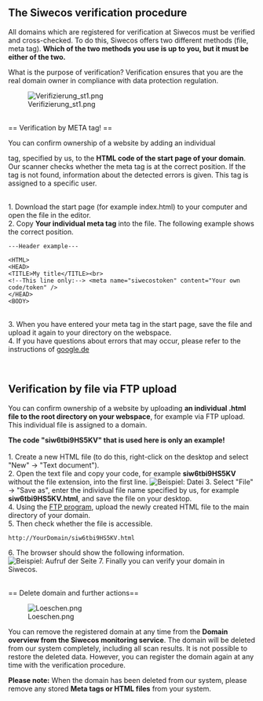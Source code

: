 == The Siwecos verification procedure==


All domains which are registered for verification at Siwecos must be verified and cross-checked. To do this, Siwecos offers two different methods (file, meta tag). '''Which of the two methods you use is up to you, but it must be either of the two.'''

What is the purpose of verification? Verification ensures that you are the real domain owner in compliance with data protection regulation.

[[File:Verifizierung_st1.png]]

<br>
== Verification by META tag! ==

You can confirm ownership of a website by adding an individual <meta> tag, specified by us, to the '''HTML code of the start page of your domain'''. Our scanner checks whether the meta tag is at the correct position. If the tag is not found, information about the detected errors is given. This tag is assigned to a specific user.

<br>
1. Download the start page (for example index.html) to your computer and open the file in the editor.<br>
2. Copy '''Your individual meta tag''' into the file. The following example shows the correct position.
<pre>
---Header example---

<HTML>
<HEAD>
<TITLE>My title</TITLE><br>
<!--This line only:--> <meta name="siwecostoken" content="Your own code/token" />
</HEAD>
<BODY>

</pre>
<br>
3. When you have entered your meta tag in the start page, save the file and upload it again to your directory on the webspace.<br>
4. If you have questions about errors that may occur, please refer to the instructions of [https://support.google.com/webmasters/answer/35179?hl=de google.de]


<br>

== Verification by file via FTP upload ==

You can confirm ownership of a website by uploading '''an individual .html file to the root directory on your webspace''', for example via FTP upload. This individual file is assigned to a domain.

'''The code "siw6tbi9HS5KV" that is used here is only an example!'''
<br><br>
1. Create a new HTML file (to do this, right-click on the desktop and select "New" -> "Text document").<br>
2. Open the text file and copy your code, for example '''siw6tbi9HS5KV''' without the file extension, into the first line.
[[File:Gedit-datei.png|none|Beispiel: Datei]]
3. Select "File" -> "Save as", enter the individual file name specified by us, for example '''siw6tbi9HS5KV.html''', and save the file on your desktop.<br>
4. Using the [https://en.wikipedia.org/wiki/FileZilla FTP program], upload the newly created HTML file to the main directory of your domain.<br>
5. Then check whether the file is accessible.<pre>http://YourDomain/siw6tbi9HS5KV.html</pre>
6. The browser should show the following information.
[[File:Html_file.png|none|Beispiel: Aufruf der Seite ]]
7. Finally you can verify your domain in Siwecos.


<br>
== Delete domain and further actions==

[[File:Loeschen.png]]

You can remove the registered domain at any time from the '''Domain overview from the Siwecos monitoring service'''. The domain will be deleted from our system completely, including all scan results. It is not possible to restore the deleted data. However, you can register the domain again at any time with the verification procedure.

'''Please note:''' When the domain has been deleted from our system, please remove any stored '''Meta tags or HTML files''' from your system.






<br />
<br />